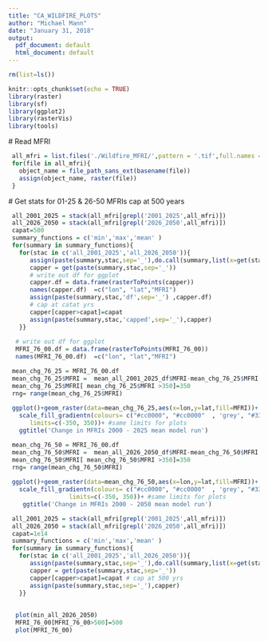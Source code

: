 ```yaml
---
title: "CA_WILDFIRE_PLOTS"
author: "Michael Mann"
date: "January 31, 2018"
output:
  pdf_document: default
  html_document: default
---
```


```r
rm(list=ls())

knitr::opts_chunk$set(echo = TRUE)
library(raster)
library(sf)
library(ggplot2)
library(rasterVis)
library(tools)
```
 
 # Read MFRI 
 
```r
 all_mfri = list.files('./Wildfire_MFRI/',pattern = '.tif',full.names = T)
 for(file in all_mfri){
   object_name = file_path_sans_ext(basename(file))
   assign(object_name, raster(file))
 }

```

 # Get stats for 01-25 & 26-50  MFRIs  cap at 500 years 
 
```r
 all_2001_2025 = stack(all_mfri[grepl('2001_2025',all_mfri)])
 all_2026_2050 = stack(all_mfri[grepl('2026_2050',all_mfri)])
 capat=500
 summary_functions = c('min','max','mean' )
 for(summary in summary_functions){
   for(stac in c('all_2001_2025','all_2026_2050')){
      assign(paste(summary,stac,sep='_'),do.call(summary,list(x=get(stac),na.rm=T)))
      capper = get(paste(summary,stac,sep='_'))
      # write out df for ggplot
      capper.df = data.frame(rasterToPoints(capper))
      names(capper.df)  =c("lon", "lat","MFRI")
      assign(paste(summary,stac,'df',sep='_') ,capper.df)
      # cap at catat yrs
      capper[capper>capat]=capat 
      assign(paste(summary,stac,'capped',sep='_'),capper)
   }}
 
  # write out df for ggplot
  MFRI_76_00.df = data.frame(rasterToPoints(MFRI_76_00))
  names(MFRI_76_00.df)  =c("lon", "lat","MFRI")

```


```r
 mean_chg_76_25 = MFRI_76_00.df
 mean_chg_76_25$MFRI =  mean_all_2001_2025_df$MFRI-mean_chg_76_25$MFRI
 mean_chg_76_25$MFRI[ mean_chg_76_25$MFRI >350]=350
 rng= range(mean_chg_76_25$MFRI)
 
 ggplot()+geom_raster(data=mean_chg_76_25,aes(x=lon,y=lat,fill=MFRI))+ 
   scale_fill_gradientn(colours= c("#cc0000", "#cc0000"  , 'grey', "#339933","#339933" ), #colors in 
      limits=c(-350, 350))+ #same limits for plots
   ggtitle('Change in MFRIs 2000 - 2025 mean model run')
``` 
 
```r
 mean_chg_76_50 = MFRI_76_00.df
 mean_chg_76_50$MFRI =  mean_all_2026_2050_df$MFRI-mean_chg_76_50$MFRI
 mean_chg_76_50$MFRI[ mean_chg_76_50$MFRI >350]=350
 rng= range(mean_chg_76_50$MFRI)
 
 ggplot()+geom_raster(data=mean_chg_76_50,aes(x=lon,y=lat,fill=MFRI))+ 
   scale_fill_gradientn(colours= c("#cc0000", "#cc0000"  , 'grey', "#339933","#339933" ), #colors in 
                 limits=c(-350, 350))+ #same limits for plots
    ggtitle('Change in MFRIs 2000 - 2050 mean model run')
``` 
 
 
```r
 all_2001_2025 = stack(all_mfri[grepl('2001_2025',all_mfri)])
 all_2026_2050 = stack(all_mfri[grepl('2026_2050',all_mfri)])
 capat=1e14
 summary_functions = c('min','max','mean' )
 for(summary in summary_functions){
   for(stac in c('all_2001_2025','all_2026_2050')){
      assign(paste(summary,stac,sep='_'),do.call(summary,list(x=get(stac),na.rm=T)))
      capper = get(paste(summary,stac,sep='_'))
      capper[capper>capat]=capat # cap at 500 yrs
      assign(paste(summary,stac,sep='_'),capper)
   }}
 
 
  plot(min_all_2026_2050)
  MFRI_76_00[MFRI_76_00>500]=500
  plot(MFRI_76_00)
```



